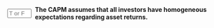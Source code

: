 ::: {.question-block}

<form onsubmit="event.preventDefault(); checkAnswerBox('module4_tf_q63','T')" style="display: flex; align-items: center; gap: 8px;">
<input type="text" id="module4_tf_q63" name="module4_tf_q63" maxlength="1" placeholder="T or F" style="width: 55px;" data-correct-answer="T" /> 
<label for="module4_tf_q63"><strong>The CAPM assumes that all investors have homogeneous expectations regarding asset returns.</strong></label>
</form>

<div id="feedback-module4_tf_q63" class="feedback" data-status="" style="display:none;">
The sentence is TRUE. One of the CAPM’s assumptions is that investors share the same information and expectations.
</div>

:::